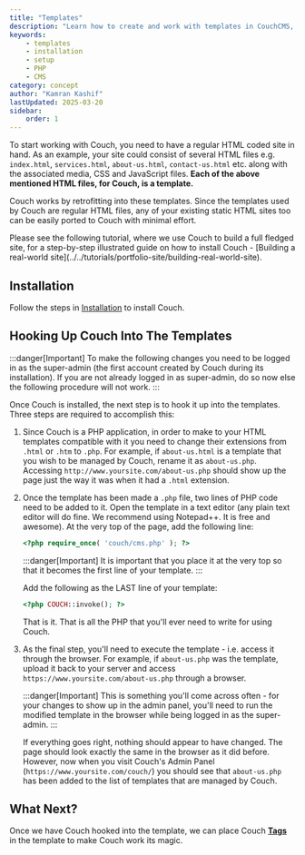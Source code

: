 ```yaml
---
title: "Templates"
description: "Learn how to create and work with templates in CouchCMS, including installation and setup"
keywords:
    - templates
    - installation
    - setup
    - PHP
    - CMS
category: concept
author: "Kamran Kashif"
lastUpdated: 2025-03-20
sidebar:
    order: 1
---
```



To start working with Couch, you need to have a regular HTML coded site in hand.
As an example, your site could consist of several HTML files e.g. `index.html`, `services.html`, `about-us.html`, `contact-us.html` etc. along with the associated media, CSS and JavaScript files.
**Each of the above mentioned HTML files, for Couch, is a template.**

Couch works by retrofitting into these templates.
Since the templates used by Couch are regular HTML files, any of your existing static HTML sites too can be easily ported to Couch with minimal effort.

<Card icon="star" title="Tutorial">
   Please see the following tutorial, where we use Couch to build a full fledged site, for a step-by-step illustrated guide on how to install Couch - [Building a real-world site](../../tutorials/portfolio-site/building-real-world-site).
</Card>

## Installation

Follow the steps in [Installation](../../installation/) to install Couch.

## Hooking Up Couch Into The Templates

:::danger[Important]
To make the following changes you need to be logged in as the super-admin (the first account created by Couch during its installation). If you are not already logged in as super-admin, do so now else the following procedure will not work.
:::

Once Couch is installed, the next step is to hook it up into the templates.
Three steps are required to accomplish this:

<Steps>

1. Since Couch is a PHP application, in order to make to your HTML templates compatible with it you need to change their extensions from `.html` or `.htm` to `.php`.
   For example, if `about-us.html` is a template that you wish to be managed by Couch, rename it as `about-us.php`.
   Accessing `http://www.yoursite.com/about-us.php` should show up the page just the way it was when it had a `.html` extension.

2. Once the template has been made a `.php` file, two lines of PHP code need to be added to it.
   Open the template in a text editor (any plain text editor will do fine. We recommend using Notepad++. It is free and awesome).
   At the very top of the page, add the following line:

   ```php
   <?php require_once( 'couch/cms.php' ); ?>
   ```

   :::danger[Important]
   It is important that you place it at the very top so that it becomes the first line of your template.
   :::

   Add the following as the LAST line of your template:

   ```php
   <?php COUCH::invoke(); ?>
   ```

   That is it. That is all the PHP that you'll ever need to write for using Couch.

3. As the final step, you'll need to execute the template - i.e. access it through the browser.
   For example, if `about-us.php` was the template, upload it back to your server and access `https://www.yoursite.com/about-us.php` through a browser.

   :::danger[Important]
   This is something you'll come across often - for your changes to show up in the admin panel, you'll need to run the modified template in the browser while being logged in as the super-admin.
   :::

   If everything goes right, nothing should appear to have changed. The page should look exactly the same in the browser as it did before. However, now when you visit Couch's Admin Panel (`https://www.yoursite.com/couch/`) you should see that `about-us.php` has been added to the list of templates that are managed by Couch.
   
</Steps>

## What Next?

Once we have Couch hooked into the template, we can place Couch [**Tags**](../tags/) in the template to make Couch work its magic.
